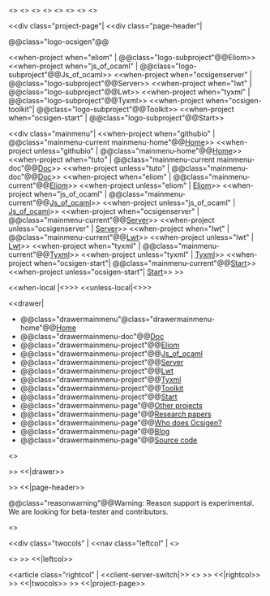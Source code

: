 <<head-css href="https://ocsigen.org/eliom/tmp/style.css">>
<<head-css href="https://cdnjs.cloudflare.com/ajax/libs/prism/1.9.0/themes/prism.min.css">>
<<head-script src="https://ocsigen.org/js/client.js">>
<<head-script src="https://cdnjs.cloudflare.com/ajax/libs/prism/1.9.0/components/prism-core.min.js">>
<<head-script src="https://cdnjs.cloudflare.com/ajax/libs/prism/1.9.0/components/prism-ocaml.min.js">>
<<head-script src="https://cdnjs.cloudflare.com/ajax/libs/prism/1.9.0/components/prism-clike.min.js">>
<<head-script src="https://cdnjs.cloudflare.com/ajax/libs/prism/1.9.0/components/prism-reason.min.js">>
<<head-script src="https://cdnjs.cloudflare.com/ajax/libs/prism/1.9.0/components/prism-javascript.min.js">>

<<div class="project-page"|
<<div class="page-header"|

@@class="logo-ocsigen"@@[[site:/|{{site:/img/ocsigen-white.svg|Ocsigen}}]]

<<when-project when="eliom"          | @@class="logo-subproject"@@Eliom>>
<<when-project when="js_of_ocaml"    | @@class="logo-subproject"@@Js_of_ocaml>>
<<when-project when="ocsigenserver"  | @@class="logo-subproject"@@Server>>
<<when-project when="lwt"            | @@class="logo-subproject"@@Lwt>>
<<when-project when="tyxml"          | @@class="logo-subproject"@@Tyxml>>
<<when-project when="ocsigen-toolkit"| @@class="logo-subproject"@@Toolkit>>
<<when-project when="ocsigen-start"  | @@class="logo-subproject"@@Start>>

<<div class="mainmenu"|
<<when-project   when="githubio"     | @@class="mainmenu-current mainmenu-home"@@[[site:/|Home]]>>
<<when-project unless="githubio"     |                  @@class="mainmenu-home"@@[[site:/|Home]]>>
<<when-project   when="tuto"         | @@class="mainmenu-current mainmenu-doc"@@[[wiki("tuto"):|Doc]]>>
<<when-project unless="tuto"         |                  @@class="mainmenu-doc"@@[[wiki("tuto"):|Doc]]>>
<<when-project   when="eliom"        | @@class="mainmenu-current"@@[[wiki("eliom"):|Eliom]]>>
<<when-project unless="eliom"        |                             [[wiki("eliom"):|Eliom]]>>
<<when-project   when="js_of_ocaml"  | @@class="mainmenu-current"@@[[wiki("js_of_ocaml"):|Js_of_ocaml]]>>
<<when-project unless="js_of_ocaml"  |                             [[wiki("js_of_ocaml"):|Js_of_ocaml]]>>
<<when-project   when="ocsigenserver"          | @@class="mainmenu-current"@@[[wiki("ocsigenserver"):|Server]]>>
<<when-project unless="ocsigenserver"          |                             [[wiki("ocsigenserver"):|Server]]>>
<<when-project   when="lwt"          | @@class="mainmenu-current"@@[[wiki("lwt"):|Lwt]]>>
<<when-project unless="lwt"          |                             [[wiki("lwt"):|Lwt]]>>
<<when-project   when="tyxml"        | @@class="mainmenu-current"@@[[wiki("tyxml"):|Tyxml]]>>
<<when-project unless="tyxml"        |                             [[wiki("tyxml"):|Tyxml]]>>
<<when-project   when="ocsigen-start"| @@class="mainmenu-current"@@[[wiki("ocsigen-start"):|Start]]>>
<<when-project unless="ocsigen-start"|                             [[wiki("ocsigen-start"):|Start]]>>
>>

<<when-local  |<<googlesearch icon="https://ocsigen.org/img/search.svg" domain="ocsigen.org">>>>
<<unless-local|<<googlesearch icon="https://ocsigen.org/eliom/tmp/search.svg" domain="ocsigen.org">>>>

<<drawer|
*@@class="drawermainmenu"@class="drawermainmenu-home"@@[[site:/|Home]]
*@@class="drawermainmenu-doc"@@[[wiki("tuto"):|Doc]]
*@@class="drawermainmenu-project"@@[[wiki("eliom"):|Eliom]]
*@@class="drawermainmenu-project"@@[[wiki("js_of_ocaml"):|Js_of_ocaml]]
*@@class="drawermainmenu-project"@@[[wiki("ocsigenserver"):|Server]]
*@@class="drawermainmenu-project"@@[[wiki("lwt"):|Lwt]]
*@@class="drawermainmenu-project"@@[[wiki("tyxml"):|Tyxml]]
*@@class="drawermainmenu-project"@@[[wiki("ocsigen-toolkit"):|Toolkit]]
*@@class="drawermainmenu-project"@@[[wiki("ocsigen-start"):|Start]]
*@@class="drawermainmenu-page"@@[[site:/projects|Other projects]]
*@@class="drawermainmenu-page"@@[[site:/papers|Research papers]]
*@@class="drawermainmenu-page"@@[[site:/credits|Who does Ocsigen?]]
*@@class="drawermainmenu-page"@@[[site:/blog|Blog]]
*@@class="drawermainmenu-page"@@[[https://github.com/ocsigen|Source code]]

<<doctree>>


>> <<|drawer>>

>> <<|page-header>>

@@class="reasonwarning"@@Warning: Reason support is experimental.
We are looking for beta-tester and contributors.

<<reason-switch>>

<<div class="twocols" |
<<nav class="leftcol" |
<<docversion>>

<<doctree>>
>> <<|leftcol>>

<<article class="rightcol" |
<<client-server-switch|>>
<<content>>
>> <<|rightcol>>
>> <<|twocols>>
>> <<|project-page>>

